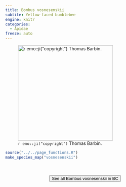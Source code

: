```yaml
---
title: Bombus vosnesenskii
subtite: Yellow-faced bumblebee
engine: knitr
categories:
  - Apidae
freeze: auto
---
```

![`r emo::ji("copyright")` Thomas Barbin.](https://inaturalist-open-data.s3.amazonaws.com/photos/315797449/large.jpg){height=300}





```r
source("../../page_functions.R")
make_species_map("vosnesenskii")
```
<br><br>
<center>


<a href="https://inaturalist.ca/observations?place_id=7085&subview=map&taxon_id=57689"><button type="button" class="btn btn-secondary">See all Bombus vosnesenskii in BC <i class="fa-solid fa-arrow-up-right-from-square"></i> </button></a>
</center>
